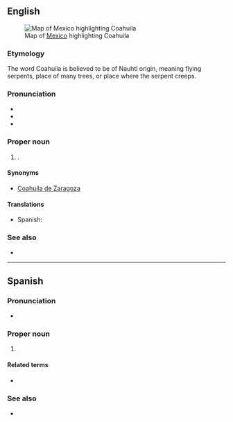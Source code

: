 ==English==
[[File:Mexico map, MX-COA.svg|thumb|Map of [[Mexico]] highlighting Coahuila]]

===Etymology===
The word Coahuila is believed to be of Nauhtl origin, meaning flying serpents, place of many trees, or place where the serpent creeps.

===Pronunciation===
* {{IPA|en|/ˌkoʊəˈwiːlə/}}
* {{rhymes|en|iːlə}}
* {{hyph|en|Co|a|hui|la}}

===Proper noun===
{{en-proper noun}}

# {{place|en|state|c/Mexico}}.

====Synonyms====
* [[Coahuila de Zaragoza]]

====Translations====
{{trans-top|state of Mexico}}
* Spanish: {{t+|es|Coahuila|f}}
{{trans-mid}}
{{trans-bottom}}

===See also===
* {{pedialite}}

----

==Spanish==

===Pronunciation===
* {{es-IPA}}

===Proper noun===
{{es-proper noun|f}}

# {{place|es|state|c/Mexico}}

====Related terms====
* {{l|es|coahuilense}}

===See also===
* {{pedialite|lang=es}}